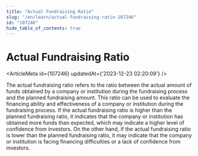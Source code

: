 ```yaml
---
title: "Actual Fundraising Ratio"
slug: "/en/learn/actual-fundraising-ratio-107246"
id: "107246"
hide_table_of_contents: true
---
```



# Actual Fundraising Ratio

<ArticleMeta id={107246} updatedAt={'2023-12-23 02:20:09'} />
<div className='border-solid border-b border-t-0 my-4 border-[var(--ifm-color-gray-300)]' />

The actual fundraising ratio refers to the ratio between the actual amount of funds obtained by a company or institution during the fundraising process and the planned fundraising amount. This ratio can be used to evaluate the financing ability and effectiveness of a company or institution during the fundraising process. If the actual fundraising ratio is higher than the planned fundraising ratio, it indicates that the company or institution has obtained more funds than expected, which may indicate a higher level of confidence from investors. On the other hand, if the actual fundraising ratio is lower than the planned fundraising ratio, it may indicate that the company or institution is facing financing difficulties or a lack of confidence from investors.
